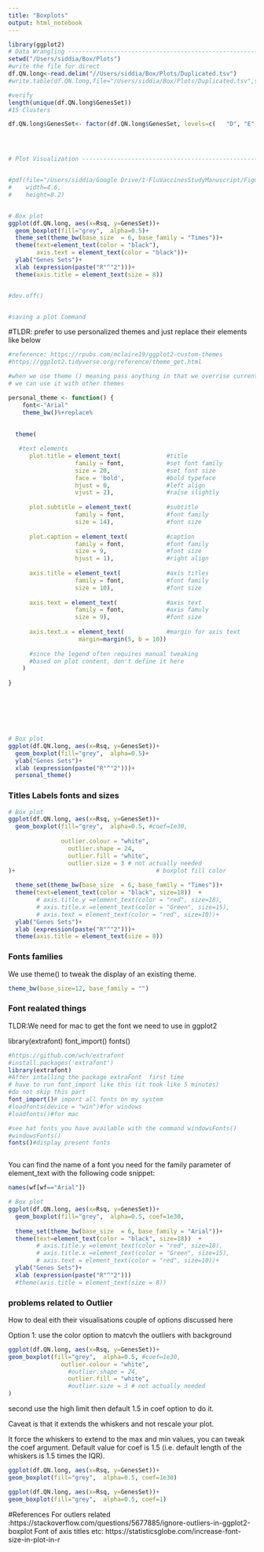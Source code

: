 ```yaml
---
title: "Boxplots"
output: html_notebook
---
```



```r
library(ggplot2)
# Data Wrangling ----------------------------------------------------------
setwd("/Users/siddia/Box/Plots")
#write the file for direct 
df.QN.long<-read.delim("//Users/siddia/Box/Plots/Duplicated.tsv")
#write.table(df.QN.long,file="/Users/siddia/Box/Plots/Duplicated.tsv",sep="\t",row.names=FALSE)

#verify
length(unique(df.QN.long$GenesSet))
#15 Clusters 

df.QN.long$GenesSet<- factor(df.QN.long$GenesSet, levels=c(   "D", "E", "F", "G", "H", "I", "J", "K", "L", "M", "N", "O", "A", "B", "C"))




# Plot Visualization ------------------------------------------------------


#pdf(file="/Users/siddia/Google Drive/1-FluVaccinesStudyManuscript/Figure2/Figure2b/Output/Figure2b.pdf",
#    width=4.6,
#    height=8.2)


# Box plot
ggplot(df.QN.long, aes(x=Rsq, y=GenesSet))+
  geom_boxplot(fill="grey",  alpha=0.5)+                                        # boxplot fill color
  theme_set(theme_bw(base_size  = 6, base_family = "Times"))+                             # base font family and size
  theme(text=element_text(color = "black"),                                               # only axis titles font color
        axis.text = element_text(color = "black"))+                                       # axis  font color
  ylab("Genes Sets")+                                                                     # y-axis labels 
  xlab (expression(paste("R"^"2")))+                                                      # x-axis label
  theme(axis.title = element_text(size = 8))                                              # Axis titles font size


#dev.off()


#saving a plot Command 

```

#TLDR: 
prefer to use personalized themes and just replace their elements like below

```r
#reference: https://rpubs.com/mclaire19/ggplot2-custom-themes
#https://ggplot2.tidyverse.org/reference/theme_get.html

#when we use theme () meaning pass anything in that we overrise current thme 
# we can use it with other themes 

personal_theme <- function() {
    font<-"Arial"
    theme_bw()%+replace%
  
  
  theme(

   #text elements
      plot.title = element_text(             #title
                   family = font,            #set font family
                   size = 20,                #set font size
                   face = 'bold',            #bold typeface
                   hjust = 0,                #left align
                   vjust = 2),               #raise slightly
      
      plot.subtitle = element_text(          #subtitle
                   family = font,            #font family
                   size = 14),               #font size
      
      plot.caption = element_text(           #caption
                   family = font,            #font family
                   size = 9,                 #font size
                   hjust = 1),               #right align
      
      axis.title = element_text(             #axis titles
                   family = font,            #font family
                   size = 10),               #font size
      
      axis.text = element_text(              #axis text
                   family = font,            #axis famuly
                   size = 9),                #font size
      
      axis.text.x = element_text(            #margin for axis text
                    margin=margin(5, b = 10))
      
      #since the legend often requires manual tweaking 
      #based on plot content, don't define it here
    )
  
}







# Box plot
ggplot(df.QN.long, aes(x=Rsq, y=GenesSet))+
  geom_boxplot(fill="grey",  alpha=0.5)+                                        # boxplot fill color
  ylab("Genes Sets")+                                                                     # y-axis labels 
  xlab (expression(paste("R"^"2")))+   
  personal_theme()
```







### Titles Labels fonts and sizes   

```r

# Box plot
ggplot(df.QN.long, aes(x=Rsq, y=GenesSet))+
  geom_boxplot(fill="grey",  alpha=0.5, #coef=1e30,
               
               outlier.colour = "white",
                 outlier.shape = 24,
                 outlier.fill = "white",
                 outlier.size = 3 # not actually needed
)+                                        # boxplot fill color
  
  theme_set(theme_bw(base_size  = 6, base_family = "Times"))+                             # base font family and size
  theme(text=element_text(color = "black", size=18))  +                                        # both x and y axes  axis both together 
        # axis.title.y =element_text(color = "red", size=18),                               # for only y or x axis title 
        # axis.title.x =element_text(color = "Green", size=15),                             # for only y or x axis title 
        # axis.text = element_text(color = "red", size=10))+                                       # axis  font color
  ylab("Genes Sets")+                                                                     # y-axis labels 
  xlab (expression(paste("R"^"2")))+                                                      # x-axis label
  theme(axis.title = element_text(size = 8))                                              # Axis titles font size


```


### Fonts families 
We use theme() to tweak the display of an existing theme.

```r

theme_bw(base_size=12, base_family = "")

```



### Font realated things 

TLDR:We need for mac to get the font we need to use in ggplot2

library(extrafont)
font_import()
fonts()

```r
#https://github.com/wch/extrafont
#install.packages('extrafont')
library(extrafont)
#After intalling the package extraFont  first time 
# have to run font_import like this (it took like 5 minutes)
#do not skip this part
font_import()# import all fonts on my system
#loadfonts(device = "win")#for windows
#loadfonts()#for mac

#see hat fonts you have available with the command windowsFonts()
#windowsFonts()
fonts()#display present fonts 



```

You can find the name of a font you need for the family parameter of element_text with the following code snippet:
```r
names(wf[wf=="Arial"])
```



```r
# Box plot
ggplot(df.QN.long, aes(x=Rsq, y=GenesSet))+
  geom_boxplot(fill="grey",  alpha=0.5, coef=1e30,
  
  theme_set(theme_bw(base_size  = 6, base_family = "Arial"))+                             # base font family and size
  theme(text=element_text(color = "black", size=18))  +                                        # both x and y axes  axis both together 
        # axis.title.y =element_text(color = "red", size=18),                               # for only y or x axis title 
        # axis.title.x =element_text(color = "Green", size=15),                             # for only y or x axis title 
        # axis.text = element_text(color = "red", size=10))+                                       # axis  font color
  ylab("Genes Sets")+                                                                     # y-axis labels 
  xlab (expression(paste("R"^"2")))                                                      # x-axis label
  #theme(axis.title = element_text(size = 8))                                              # Axis titles font size

```



### problems related to Outlier 

How to deal eith their visualisations 
couple of options discussed here 

Option 1: 
use the color option to matcvh the outliers with background
```r
ggplot(df.QN.long, aes(x=Rsq, y=GenesSet))+
geom_boxplot(fill="grey",  alpha=0.5, #coef=1e30,
               outlier.colour = "white",
                 #outlier.shape = 24,
                 outlier.fill = "white",
                 #outlier.size = 3 # not actually needed
)


```


second use the high limit then default 1.5 in coef option to do it.

Caveat is that it extends the whiskers and not rescale your plot.

It force the whiskers to extend to the max and min values, you can tweak the coef argument. Default value for coef is 1.5 (i.e. default length of the whiskers is 1.5 times the IQR).
```r
ggplot(df.QN.long, aes(x=Rsq, y=GenesSet))+
geom_boxplot(fill="grey",  alpha=0.5, coef=1e30)

ggplot(df.QN.long, aes(x=Rsq, y=GenesSet))+
geom_boxplot(fill="grey",  alpha=0.5, coef=1)
```




#References
For outlers related :https://stackoverflow.com/questions/5677885/ignore-outliers-in-ggplot2-boxplot
Font of axis titles etc: https://statisticsglobe.com/increase-font-size-in-plot-in-r
